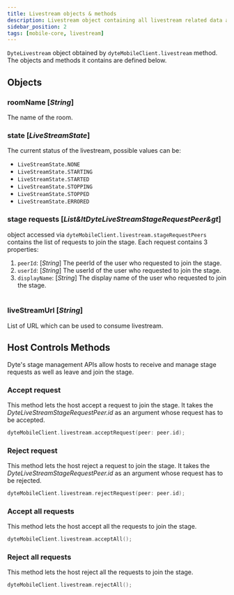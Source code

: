 ```yaml
---
title: Livestream objects & methods
description: Livestream object containing all livestream related data and methods.
sidebar_position: 2
tags: [mobile-core, livestream]
---
```


`DyteLivestream` object obtained by `dyteMobileClient.livestream` method. The objects and methods it contains are defined below.

## Objects

### roomName [*String*]

The name of the room.<br />

### state [*LiveStreamState*]

The current status of the livestream, possible values can be: <br/>

- `LiveStreamState.NONE`
- `LiveStreamState.STARTING`
- `LiveStreamState.STARTED`
- `LiveStreamState.STOPPING`
- `LiveStreamState.STOPPED`
- `LiveStreamState.ERRORED`

### stage requests [*_List&ltDyteLiveStreamStageRequestPeer&gt_*]

object accessed via `dyteMobileClient.livestream.stageRequestPeers` contains the list of requests to join the stage. Each request contains 3 properties:<br />

1. `peerId`: [*String*] The peerId of the user who requested to join the stage.
2. `userId`: [*String*] The userId of the user who requested to join the stage.
3. `displayName`: [*String*] The display name of the user who requested to join the stage.<br/><br />

### liveStreamUrl [*String*]

List of URL which can be used to consume livestream.

## **Host Controls Methods**

Dyte's stage management APIs allow hosts to receive and manage stage requests as well as leave and join the stage.

### Accept request

This method lets the host accept a request to join the stage. It takes the _DyteLiveStreamStageRequestPeer.id_ as an argument whose request has to be accepted.

```swift
dyteMobileClient.livestream.acceptRequest(peer: peer.id);
```

### Reject request

This method lets the host reject a request to join the stage. It takes the _DyteLiveStreamStageRequestPeer.id_ as an argument whose request has to be rejected.

```swift
dyteMobileClient.livestream.rejectRequest(peer: peer.id);
```

### Accept all requests

This method lets the host accept all the requests to join the stage.

```swift
dyteMobileClient.livestream.acceptAll();
```

### Reject all requests

This method lets the host reject all the requests to join the stage.

```swift
dyteMobileClient.livestream.rejectAll();
```
